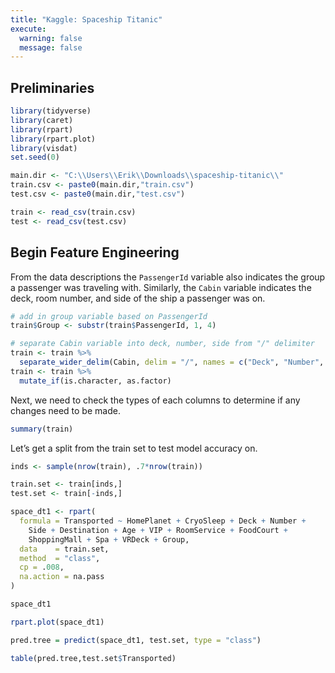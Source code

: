 ---
title: "Kaggle: Spaceship Titanic"
execute: 
  warning: false
  message: false
---

## Preliminaries

```{r}
library(tidyverse)
library(caret)
library(rpart)
library(rpart.plot)
library(visdat)
set.seed(0)
```

```{r}
main.dir <- "C:\\Users\\Erik\\Downloads\\spaceship-titanic\\"
train.csv <- paste0(main.dir,"train.csv")
test.csv <- paste0(main.dir,"test.csv")

train <- read_csv(train.csv)
test <- read_csv(test.csv)
```

## Begin Feature Engineering

From the data descriptions the `PassengerId` variable also indicates the group a passenger was traveling with. Similarly, the `Cabin` variable indicates the deck, room number, and side of the ship a passenger was on.

```{r}
# add in group variable based on PassengerId
train$Group <- substr(train$PassengerId, 1, 4)

# separate Cabin variable into deck, number, side from "/" delimiter
train <- train %>% 
  separate_wider_delim(Cabin, delim = "/", names = c("Deck", "Number", "Side"))
train <- train %>% 
  mutate_if(is.character, as.factor)
```

Next, we need to check the types of each columns to determine if any changes need to be made.
 
```{r}
summary(train)
```

Let's get a split from the train set to test model accuracy on.

```{r}
inds <- sample(nrow(train), .7*nrow(train))

train.set <- train[inds,]
test.set <- train[-inds,]
```

```{r}
space_dt1 <- rpart(
  formula = Transported ~ HomePlanet + CryoSleep + Deck + Number + 
    Side + Destination + Age + VIP + RoomService + FoodCourt + 
    ShoppingMall + Spa + VRDeck + Group,
  data    = train.set,
  method  = "class",
  cp = .008,
  na.action = na.pass
)
```

```{r}
space_dt1
```

```{r}
rpart.plot(space_dt1)
```



```{r}
pred.tree = predict(space_dt1, test.set, type = "class")
```

```{r}
table(pred.tree,test.set$Transported)
```

